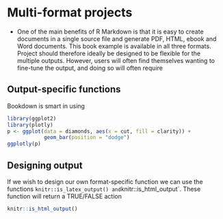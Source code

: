# Multi-format projects

- One of the main benefits of R Markdown is that it is easy to create documents in a single source file and generate PDF, HTML, ebook and Word documents. This book example is available in all three formats. Project should therefore ideally be designed to be flexible for the multiple outputs. However, users will often find themselves wanting to fine-tune the output, and doing so will often require 

## Output-specific functions

Bookdown is smart in using 


```r
library(ggplot2)
library(plotly)
p <- ggplot(data = diamonds, aes(x = cut, fill = clarity)) +
            geom_bar(position = "dodge")
ggplotly(p)
```


## Designing output

If we wish to design our own format-specific function we can use the functions `knitr::is_latex_output() and `knitr::is_html_output`. These function will return a TRUE/FALSE action

```r

knitr::is_html_output()
```




